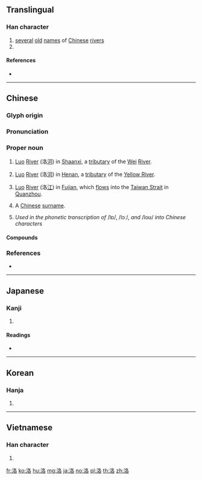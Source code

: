 {{character info/new}}
==Translingual==

===Han character===
{{Han char|rn=85|rad=水|as=06|sn=9|four=37164|canj=EHER|ids=⿰氵各}}

# [[several]] [[old]] [[name]]s of [[Chinese]] [[river]]s
# {{surname|lang=zh}}

====References====
* {{Han ref|kx=0620.150|dkj=17383|dj=1016.050|hdz=31614.040|uh=6D1B|ud=27931|bh=ACA5|bd=44197}}

----

==Chinese==
{{zh-forms}}

===Glyph origin===
{{Han etym}}

===Pronunciation===
{{zh-pron
|m=Luò
|c=lok3,lok6
|mc=y
|oc=y
|cat=pn
}}

===Proper noun===
{{zh-hanzi}}

# {{lb|zh|geography}} [[Luo]] [[river|River]] (洛[[河]]) in [[Shaanxi]], a [[tributary]] of the [[Wei]] [[river|River]].
# {{lb|zh|geography}} [[Luo]] [[river|River]] (洛[[河]]) in [[Henan]], a [[tributary]] of the [[Yellow River]].
# {{lb|zh|geography}} [[Luo]] [[river|River]] (洛[[江]]) in [[Fujian]], which [[flow]]s into the [[Taiwan Strait]] in [[Quanzhou]].
# A [[Chinese]] [[surname]].
# {{lb|zh|Mainland}} ''Used in the phonetic transcription of'' /lɒ/, /lɔː/, ''and'' /loʊ/ ''into Chinese characters''

====Compounds====
{{zh-der|愛洛娜|京洛|巫山洛浦|伊洛|河洛|瞻彼洛矣|洛梅|洛伊盆地|洛可可|洛桑公約|洛林|海洛因|洛陽|洛桑會議|摩洛哥|洛京|洛神賦|果洛|洛桑|洛巴|洛陽紙貴|特洛伊城|濂洛關閩|洛杉磯|洛陽才子|洛神葵|洛書|洛浦宓妃|洛黨|洛閩之學|洛神|洛次|洛東江|洛伯|河圖洛書|洛陽橋|洛水|洛學|費洛蒙|西洛可風}}

===References===
* {{R:yue:mfccd}}

----

==Japanese==

===Kanji===
{{ja-kanji|grade=|rs=水06}}

# {{defn|lang=ja|sort=水06}}

====Readings====
* {{ja-readings|on=[[らく]] (raku)|kun=[[まとう]] (matou), [[つらなる]] (tsuranaru)}}

----

==Korean==

===Hanja===
{{ko-hanja|hangeul=[[락]]>[[낙]]|eumhun=|rv=rak>nak|mr=rak>nak|y=lak>nak}}

# {{defn|lang=ko|sort=水06}}

----

==Vietnamese==

===Han character===
{{vi-hantu|[[rặc]], [[chua]], [[lạc]], [[lặng]]|rs=水06}}

# {{defn|lang=vi|sort=水06}}

[[fr:洛]]
[[ko:洛]]
[[hu:洛]]
[[mg:洛]]
[[ja:洛]]
[[no:洛]]
[[pl:洛]]
[[th:洛]]
[[zh:洛]]